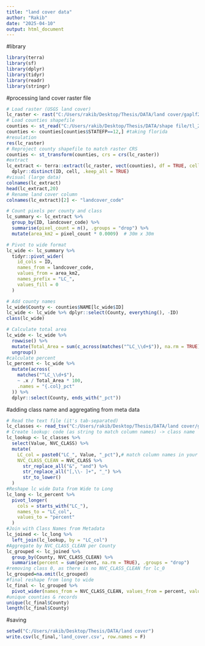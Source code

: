 ```yaml
---
title: "land cover data"
author: "Rakib"
date: "2025-04-10"
output: html_document
---
```


#library
```r
library(terra)
library(sf)
library(dplyr)
library(tidyr)
library(readr)
library(stringr)
```

#processing land cover raster file
```r
# Load raster (USGS land cover)
lc_raster <- rast("C:/Users/rakib/Desktop/Thesis/DATA/land cover/gaplf2011lc_v30_FL/gaplf2011lc_v30_fl.tif")
# Load counties shapefile
counties <- st_read("C:/Users/rakib/Desktop/Thesis/DATA/shape file/tl_2024_us_county/tl_2024_us_county.shp")
counties <- counties[counties$STATEFP==12,] #taking florida
#resulation
res(lc_raster)
# Reproject county shapefile to match raster CRS
counties <- st_transform(counties, crs = crs(lc_raster))
#extract
lc_extract <- terra::extract(lc_raster, vect(counties), df = TRUE, cells = TRUE) %>%
  dplyr::distinct(ID, cell, .keep_all = TRUE)
#visual (large data)
colnames(lc_extract)
head(lc_extract,20)
# Rename land cover column
colnames(lc_extract)[2] <- "landcover_code"

# Count pixels per county and class
lc_summary <- lc_extract %>%
  group_by(ID, landcover_code) %>%
  summarise(pixel_count = n(), .groups = "drop") %>%
  mutate(area_km2 = pixel_count * 0.0009)  # 30m x 30m

# Pivot to wide format
lc_wide <- lc_summary %>%
  tidyr::pivot_wider(
    id_cols = ID,
    names_from = landcover_code,
    values_from = area_km2,
    names_prefix = "LC_",
    values_fill = 0
  )

# Add county names
lc_wide$County <- counties$NAME[lc_wide$ID]
lc_wide <- lc_wide %>% dplyr::select(County, everything(), -ID)
class(lc_wide)

# Calculate total area 
lc_wide <- lc_wide %>% 
  rowwise() %>%
  mutate(Total_Area = sum(c_across(matches("^LC_\\d+$")), na.rm = TRUE)) %>% #without considering the NA class, without it the area of county is very close the actual area
  ungroup()
#calculate percent
lc_percent <- lc_wide %>%
  mutate(across(
    matches("^LC_\\d+$"),
    ~ .x / Total_Area * 100,
    .names = "{.col}_pct"
  )) %>%
  dplyr::select(County, ends_with("_pct"))

```

#adding class name and aggregating from meta data
```r
# Read the text file (it's tab-separated)
lc_classes <- read_tsv("C:/Users/rakib/Desktop/Thesis/DATA/land cover/gaplf2011lc_v30_FL/GAP_LANDFIRE_National_Terrestrial_Ecosystems_2011_Attributes.txt")
# Create lookup: code (as string to match column names) -> class name
lc_lookup <- lc_classes %>%
  select(Value, NVC_CLASS) %>%
  mutate(
    LC_col = paste0("LC_", Value, "_pct"),# match column names in your data
    NVC_CLASS_CLEAN = NVC_CLASS %>%
      str_replace_all("&", "and") %>%
      str_replace_all("[,\\- ]+", "_") %>%
      str_to_lower()
  )
#Reshape lc wide Data from Wide to Long
lc_long <- lc_percent %>%
  pivot_longer(
    cols = starts_with("LC_"),
    names_to = "LC_col",
    values_to = "percent"
  )
#Join with Class Names from Metadata
lc_joined <- lc_long %>%
  left_join(lc_lookup, by = "LC_col")
#Aggregate by NVC_CLASS_CLEAN per County
lc_grouped <- lc_joined %>%
  group_by(County, NVC_CLASS_CLEAN) %>%
  summarise(percent = sum(percent, na.rm = TRUE), .groups = "drop")
#removing class 0, as there is no NVC_CLASS_CLEAN for lc_0
lc_grouped=na.omit(lc_grouped)
#final reshape from long to wide
lc_final <- lc_grouped %>%
  pivot_wider(names_from = NVC_CLASS_CLEAN, values_from = percent, values_fill = 0)
#unique counties & records
unique(lc_final$County)
length(lc_final$County)
```

#saving
```r
setwd("C:/Users/rakib/Desktop/Thesis/DATA/land cover")
write.csv(lc_final,'land_cover.csv', row.names = F)
```

